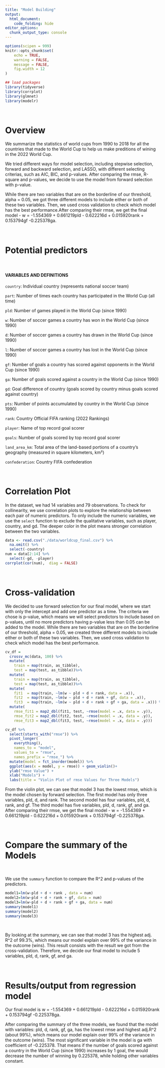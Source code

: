 ```yaml
---
title: "Model Building"
output: 
  html_document:
    code_folding: hide
editor_options: 
  chunk_output_type: console
---
```


```r
options(scipen = 999)
knitr::opts_chunk$set(
	echo = TRUE,
	warning = FALSE,
	message = FALSE,
	fig.width = 12
)

## load packages
library(tidyverse)
library(corrplot)
library(glmnet)
library(modelr)

```

<br>

# Overview

We summarize the statistics of world cups from 1990 to 2018 for all the countries that made to the World Cup to help us make preditions of wining in the 2022 World Cup.

We tried different ways for model selection, including stepwise selection, forward and backward selection, and LASSO, with different selecting criterias, such as AIC, BIC, and p-values. After comparing the rmse, R-square and p-values, we decide to use the model from forward selection with p-value. 

While there are two variables that are on the borderline of our threshold, alpha = 0.05, we got three different models to include either or both of these two variables. Then, we used cross validation to check which model has the best performance.After comparing their rmse, we get the final model - w = -1.554369 + 0.661219pld - 0.622216d + 0.015920rank + 0.153794gf -0.225378ga.



<br>

# Potential predictors
<br>

#### VARIABLES AND DEFINITIONS

`country`: Individual country (represents national soccer team)

`part`: Number of times each country has participated in the World Cup (all time)

`pld`: Number of games played in the World Cup (since 1990)

`w`: Number of soccer games a country has won in the World Cup (since 1990)

`d`: Number of soccer games a country has drawn in the World Cup (since 1990)

`l`: Number of soccer games a country has lost in the World Cup (since 1990)

`gf`: Number of goals a country has scored against opponents in the World Cup (since 1990)

`ga`: Number of goals scored against a country in the World Cup (since 1990)

`gd`: Goal difference of country (goals scored by country minus goals scored against country)

`pts`: Number of points accumulated by country in the World Cup (since 1990)

`rank`: Country Official FIFA ranking (2022 Rankings)

`player`: Name of top record goal scorer

`goals`: Number of goals scored by top record goal scorer

`land_area_km`: Total area of the land-based  portions of a country’s geography (measured in square kilometers, km²)

`confederation`: Country FIFA confederation 

<br>

# Correlation Plot

In the dataset, we had 14 variables and 79 observations. To check for collinearity, we use correlation plots to explore the relationship between each pair of numeric predictors. To only include the numeric variables, we use the `select` function to exclude the qualitative variables, such as player, country, and gd. The deeper color in the plot means stronger correlation between the two variables.

```r
data <- read.csv("./data/worldcup_final.csv") %>% 
  na.omit() %>% 
  select(-country)
num = data[2:14] %>% 
  select(-gd, -player)
corrplot(cor(num),  diag = FALSE)
```

  

<br>

# Cross-validation

We decided to use forward selection for our final model, where we start with only the intercept and add one predictor as a time. The criteria we chose is p-value, which means we will select predictors to include based on p-values, until no more predictors having p-value less than 0.05 can be added to the model.
While there are two variables that are on the borderline of our threshold, alpha = 0.05, we created three different models to include either or both of these two variables. Then, we used cross validation to check which model has the best performance.

```r
cv_df =
  crossv_mc(data, 100) %>% 
  mutate(
    train = map(train, as_tibble),
    test = map(test, as_tibble))%>% 
  mutate(
    train = map(train, as_tibble),
    test = map(test, as_tibble))%>% 
  mutate(
    fit1  = map(train, ~lm(w ~ pld + d + rank, data = .x)),
    fit2  = map(train, ~lm(w ~ pld + d + rank + gf, data = .x)),
    fit3  = map(train, ~lm(w ~ pld + d + rank + gf + ga, data = .x))) %>% 
  mutate(
    rmse_fit1 = map2_dbl(fit1, test, ~rmse(model = .x, data = .y)),
    rmse_fit2 = map2_dbl(fit2, test, ~rmse(model = .x, data = .y)),
    rmse_fit3 = map2_dbl(fit3, test, ~rmse(model = .x, data = .y)))

cv_df %>% 
  select(starts_with("rmse")) %>% 
  pivot_longer(
    everything(),
    names_to = "model", 
    values_to = "rmse",
    names_prefix = "rmse_") %>% 
  mutate(model = fct_inorder(model)) %>% 
  ggplot(aes(x = model, y = rmse)) + geom_violin()+
  ylab("rmse Value") +
  xlab("Models") +
  labs(title = "Violin Plot of rmse Values for Three Models")

```



From the violin plot, we can see that model 3 has the lowest rmse, which is the model chosen by forward selection. The first model has only three variables, pld, d, and rank. The second model has four variables, pld, d, rank, and gf. The third model has five variables, pld, d, rank, gf, and ga. After comparing their rmse, we get the final model - w = -1.554369 + 0.661219pld - 0.622216d + 0.015920rank + 0.153794gf -0.225378ga.

<br>

# Compare the summary of the Models
<br>

We use the `summary` function to compare the R^2 and p-values of the predictors.

```r
model1=lm(w~pld + d + rank , data = num)
model2=lm(w~pld + d + rank + gf, data = num)
model3=lm(w~pld + d + rank + gf + ga, data = num)
summary(model1)
summary(model2)
summary(model3)

```
<br>

By looking at the summary, we can see that model 3 has the highest adj. R^2 of 99.3%, which means our model explain over 99% of the variance in the outcome (wins). This result consists with the result we got from the cross-validation. Therefore, we decide our final model to include 5 variables, pld, d, rank, gf, and ga.

<br>

# Results/output from regression model


Our final model is w = -1.554369 + 0.661219pld - 0.622216d + 0.015920rank + 0.153794gf -0.225378ga.

After comparing the summary of the three models, we found that the model with variables: pld, d, rank, gf, ga, has the lowest rmse and highest adj.R^2 (about 99%), which means our model explain over 99% of the variance in the outcome (wins). The most significant variable in the model is ga with coefficient of -0.225378. That means if the number of goals scored against a country in the World Cup (since 1990) increases by 1 goal, the would decrease the number of winning by 0.225378, while holding other variables constant.



